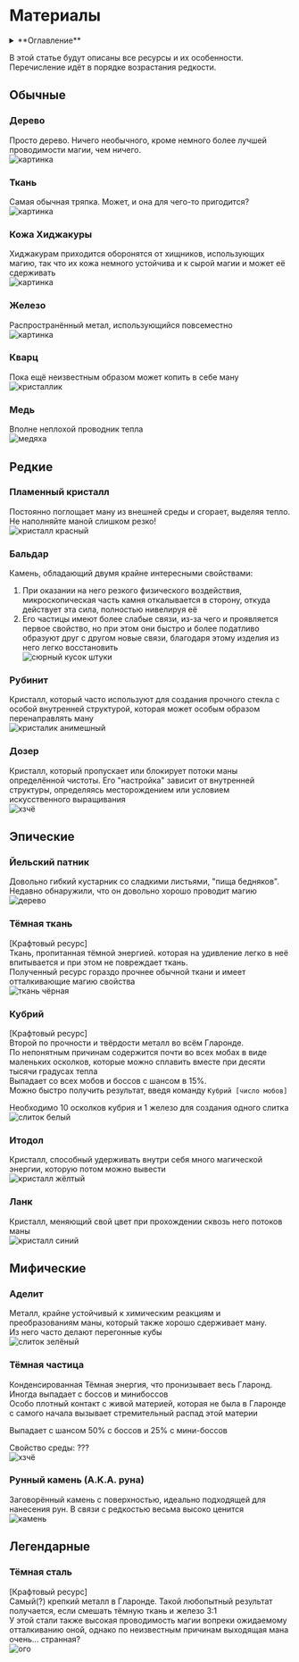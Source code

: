 # Материалы

<details>
    <summary> **Оглавление** </summary>

    %toc%
</details>

В этой статье будут описаны все ресурсы и их особенности.  
Перечисление идёт в порядке возрастания редкости.

## Обычные

### Дерево

Просто дерево. Ничего необычного, кроме немного более лучшей проводимости магии, чем ничего.  
![картинка](https://sun9-23.userapi.com/s/v1/if2/jWq8d752ilK8JGLd8Tc3q0bWystd-btJTR3vVzFwf-G1Jm9S4wPQa2B4o-4V02vvDCYA_TQE61MLrrRXIwOljkcF.jpg?quality=96&as=32x18,48x27,72x40,108x61,160x90,240x135,360x202,480x270,540x304,640x360,720x405,1080x607,1280x720,1440x810,1920x1080&from=bu&cs=1920x0)

### Ткань

Самая обычная тряпка. Может, и она для чего-то пригодится?  
![картинка](https://sun9-23.userapi.com/s/v1/if2/q_ShoZz00w4DE-9u8ZXWW-Dg0Flyn7H_nffvKV0tU9ekXRISimiYjV3WfNEelqlLlhHYyC2F3rvqGvGMWg9w2yrZ.jpg?quality=96&as=32x21,48x32,72x48,108x72,160x107,240x160,360x240,480x320,540x360,640x426,720x480,800x533&from=bu&cs=800x0)

### Кожа Хиджакуры

Хиджакурам приходится оборонятся от хищников, использующих магию, так что их кожа немного устойчива и к сырой магии и может её сдерживать  
![картинка](https://sun9-15.userapi.com/s/v1/ig2/O-rxLbJ6BocRq-20vtr0cUNbA_JNdReV5ii40VdnL7FTRBL0UjhamaJDAFMtYkO9LODeHE0yYY_yVAmT4NRGiOqZ.jpg?quality=95&as=32x32,48x48,72x72,108x108,160x160,240x240,360x360,480x480,540x540,640x640,720x720,800x800&from=bu&cs=800x0)

### Железо

Распространённый метал, использующийся повсеместно  
![картинка](https://sun9-75.userapi.com/s/v1/if2/IUABdZzMvR6E4eeCSfNd-hAufzWwl-fTsl99Ipjcx7thHB1A6FiowvdILK9FZOMITqlcmt6w0gPvMsXwPDDMaoC1.jpg?quality=95&as=32x21,48x32,72x48,108x72,160x107,240x160,360x240,480x320,540x360,640x427,720x480,1024x683&from=bu&cs=1024x0)

### Кварц

Пока ещё неизвестным образом может копить в себе ману  
![кристаллик](https://sun9-70.userapi.com/s/v1/ig2/mqYRrxXzxR4Aji6nz8mGCb815y0XrYEErVy50C7i0Hb178303JfdDA1UUGPiF4wEVgOCS6zYwBLeRC9a2qqj0Pm2.jpg?quality=95&as=32x43,48x64,72x96,108x144,160x214,240x321,360x482,480x642,540x722,640x856,720x963,770x1030&from=bu&cs=770x0)

### Медь

Вполне неплохой проводник тепла  
![медяха](https://sun9-66.userapi.com/s/v1/if2/ucfJlVnzWDp_WWXg7ol5IZADKvSZ3g4LjvVGKe_gyyzNJmGyLskxorMlhdr7ZLl3r9OqHJPg5Yggawb5yUyaSUQZ.jpg?quality=95&as=32x24,48x36,72x54,108x81,160x120,240x180,360x270,480x360,540x405,640x480,720x540,900x675&from=bu&cs=900x0)

## Редкие

### Пламенный кристалл

Постоянно поглощает ману из внешней среды и сгорает, выделяя тепло.  
Не наполняйте маной слишком резко!  
![кристалл красный](https://sun9-88.userapi.com/s/v1/ig2/V48M4pdmxkTlVUvngyOovd2pDdT3I8v2Rfgs6SHieDifosDVqSyms76RUWZfZSbCYVL-qiPjneJp1xDlSJ0S0mcB.jpg?quality=95&as=32x32,48x48,72x72,108x108,160x160,240x240,360x360,480x480,540x540,640x640,720x720,1080x1080,1280x1280,1440x1440,1920x1920&from=bu&cs=1920x0)

### Бальдар

Камень, обладающий двумя крайне интересными свойствами:  
1. При оказании на него резкого физического воздействия, микроскопическая часть камня откалывается в сторону, откуда действует эта сила, полностью нивелируя её  
2. Его частицы имеют более слабые связи, из-за чего и проявляется первое свойство, но при этом они быстро и более податливо образуют друг с другом новые связи, благодаря этому изделия из него легко восстановить  
![сюрный кусок штуки](https://sun9-36.userapi.com/s/v1/if2/mG9De4iyKs77ZZ4LyF1ZdVIgtUtCnsdF2eRdM3vzfxB2XIhqC73upMcZeoboeHNqqIQeklTysLxN6SHSxmwDtkZ_.jpg?quality=95&as=32x18,48x27,72x40,108x61,160x90,240x135,360x202,480x270,540x304,640x360,720x405,1080x607,1280x720,1440x810,1920x1080&from=bu&cs=1920x0)

### Рубинит

Кристалл, который часто используют для создания прочного стекла с особой внутренней структурой, которая может особым образом перенаправлять ману  
![кристалик анимешный](https://sun9-25.userapi.com/s/v1/ig2/ilizHB4ItOZYd-oJQY009OPaW175r9P-nukBUXdoWUjUQ1BXrT60JB4mIIzeVVaLVRUZDBVMz9QdJGzGJb5_tt_U.jpg?quality=95&as=32x48,48x72,72x108,108x162,160x240,240x361,360x541,480x721,540x811,640x962,720x1082,770x1157&from=bu&cs=770x0)

### Дозер

Кристалл, который пропускает или блокирует потоки маны определённой чистоты. Его "настройка" зависит от внутренней структуры, определяясь месторождением или условием искусственного выращивания  
![хзчё](https://sun9-31.userapi.com/s/v1/if2/EAm0NQ2mkyNBLu5ahQAmhT44fi-bSKktg_fanthcr4K-n37cxHKZPpWLdh8AwglD7zwPWZYbgFol8UbdqtLgAt-w.jpg?quality=95&as=32x21,48x32,72x47,108x71,160x105,240x158,360x237,480x316,540x355,640x421,720x473,1060x697&from=bu&cs=1060x0)

## Эпические

### Йельский патник

Довольно гибкий кустарник со сладкими листьями, "пища бедняков".  
Недавно обнаружили, что он довольно хорошо проводит магию  
![дерево](https://sun9-51.userapi.com/s/v1/ig2/lYJDG0tHeaGfIp4EwextLMT68jshgVdGs3B8RCbeBI5sKL_UdL7ywiA3GkuUS7rg-6MQXqdSbMFK-qkOGp2U2ER-.jpg?quality=95&as=32x48,48x72,72x108,108x162,160x240,240x361,360x541,480x721,540x811,640x962,720x1082,770x1157&from=bu&cs=770x0)

### Тёмная ткань

[Крафтовый ресурс]  
Ткань, пропитанная тёмной энергией.  которая на удивление легко в неё впитывается и при этом не повреждает ткань.  
Полученный ресурс гораздо прочнее обычной ткани и имеет отталкивающие магию свойства  
![ткань чёрная](https://sun9-71.userapi.com/s/v1/ig2/UYyfYM4GoxfnTSfxUZkswPilUw3GL65cRJu_r60JgZ2wv3k71qHJvgskXJLOdiFKmC3kKjZKcAEFt2DegpismHlz.jpg?quality=95&as=32x32,48x48,72x72,108x108,160x160,240x240,360x360,480x480,540x540,640x640,720x720,1080x1080,1200x1200&from=bu&cs=1200x0)

### Кубрий

[Крафтовый ресурс]  
Второй по прочности и твёрдости металл во всём Гларонде.  
По непонятным причинам содержится почти во всех мобах в виде маленьких осколков, которые можно сплавить вместе при десяти тысячи градусах тепла  
Выпадает со всех мобов и боссов с шансом в 15%.  
Можно быстро получить результат, введя команду `Кубрий [число мобов]`

Необходимо 10 осколков кубрия и 1 железо для создания одного слитка  
![слиток белый](https://sun9-55.userapi.com/s/v1/if2/mAyP-2rQ5hzyMwcxrYWA7YnrmwdcrqWzBSliGqylsO64UzIAjF9dHuo5YWBP0ST3rhiY-4eJe9Mqrs9GtoMLa7Tb.jpg?quality=95&as=32x27,48x41,72x62,108x93,160x137,240x206,360x309,480x412,540x464,640x550,720x619,1080x928,1280x1100&from=bu&cs=1280x0)

### Итодол

Кристалл, способный удерживать внутри себя много магической энергии, которую потом можно вывести  
![кристалл жёлтый](https://sun9-42.userapi.com/s/v1/ig2/_7aaMlLzN0Qzf_gPv-nwFuyMY0TtXEUyYMB5u7LRD0Cy-mSPcfNKzlBqrnNDbDRITg1HvW52KL7VcKLm2WjfLnXq.jpg?quality=95&as=32x36,48x54,72x81,108x121,160x180,240x269,269x302&from=bu&cs=269x0)

### Ланк

Кристалл, меняющий свой цвет при прохождении сквозь него потоков маны  
![кристалл синий](https://sun9-19.userapi.com/s/v1/ig2/i7ruHhqFl9-bp6a6wBQOwAPhDsNt4Gmi_yFm_Ux8zv_cz6IXd-3UHi1sOEMp5jekbNdGeGO8ROM5FKA23P-8j1hv.jpg?quality=95&as=32x32,48x48,72x72,108x108,160x160,240x240,360x360,480x480,540x540,640x640,720x720,1080x1080,1280x1280,1440x1440,1920x1920&from=bu&cs=1920x0)

## Мифические

### Аделит

Металл, крайне устойчивый к химическим реакциям и преобразованиям маны, который также хорошо сдерживает ману.  
Из него часто делают перегонные кубы  
![слиток зелёный](https://sun9-69.userapi.com/s/v1/if2/u8SWL9nZtr_kxN3v5pSnd1YoHhZ9kXNPYLPEwv_goFZkYIWtkgfW393i31R5IHekgApXzB8w_KuGBLQ-zJA47VZu.jpg?quality=95&as=32x24,48x36,72x54,108x81,160x120,240x180,360x270,480x360,540x405,640x480,720x540,800x600&from=bu&cs=800x0)

### Тёмная частица

Конденсированная Тёмная энергия, что пронизывает весь Гларонд. Иногда выпадает с боссов и минибоссов  
Особо плотный контакт с живой материей, которая не была в Гларонде с самого начала вызывает стремительный распад этой материи  

Выпадает с шансом 50% с боссов и 25% с мини-боссов

Свойство среды: ???  
![хзчё](https://sun9-57.userapi.com/s/v1/if2/yyw4YkCi5mLNNGzAV_0uO7ofD2b15gPfa1iV_ii022CZ-0CYY7tu4Ft8PJlZRMSOi0awMvoN5BFcxoH7CR3Ze7RE.jpg?quality=95&as=32x24,48x36,72x54,108x81,160x120,240x180,360x270,480x360,540x405,640x480,720x540,768x576&from=bu&cs=768x0)

### Рунный камень (A.K.A. руна)

Заговорённый камень с поверхностью, идеально подходящей для нанесения рун. В связи с редкостью весьма высоко ценится  
![камень](https://sun9-80.userapi.com/s/v1/ig2/Mwfpy6_PloNL1DgzFWvzSfHNLQz1iaCsyQygffrQF7XirPO_AarNp3D4y_M4DCVWIfHYDHWhLpRJNsVsJPdfDrNu.jpg?quality=95&as=32x32,48x48,72x72,108x108,160x160,240x240,360x360,480x480,540x540,640x640,720x720,1024x1024&from=bu&cs=1024x0)

## Легендарные

### Тёмная сталь

[Крафтовый ресурс]  
Самый(?) крепкий металл в Гларонде. Такой любопытный результат получается, если смешать тёмную ткань и железо 3:1  
У этой стали также высокая проводимость магии вопреки ожидаемому отталкиванию оной, однако по неизвестным причинам выходящая мана очень... странная?  
![ого](https://sun9-22.userapi.com/s/v1/if2/Gy7_nMb8mJ_z5VVxZot4V07HsZ_Hc_99y_ylJBE-1dz01WU63LtCCDOjthvFgxQo5tiw5Bf3LR89PzICdw9ylDjX.jpg?quality=95&as=32x20,48x30,72x45,108x67,160x100,240x150,360x225,480x300,540x337,640x400,720x450,1080x675,1280x800&from=bu&cs=1280x0)
